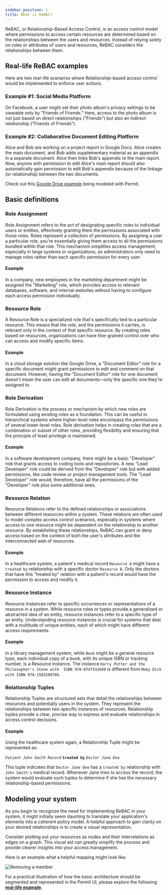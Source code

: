 ```yaml
---
sidebar_position: 1
title: What is ReBAC?
---
```


ReBAC, or Relationship-Based Access Control, is an access control model where permissions to access certain resources
are determined based on the relationships between the users and resources. Instead of relying solely on
roles or attributes of users and resources, ReBAC considers the relationships between them.

## Real-life ReBAC examples

Here are two real-life scenarios where Relationship-based access control would be implemented to enforce user actions.

### Example #1: Social Media Platform

On Facebook, a user might set their photo album's privacy settings to be viewable only by "Friends of Friends."
Here, access to the photo album is not just based on direct relationships ("Friends") but also an indirect relationship
("Friends of Friends").

### Example #2: Collaborative Document Editing Platform

Alice and Bob are working on a project report in Google Docs. Alice creates the main document, and Bob adds supplementary
material as an appendix in a separate document. Alice then links Bob's appendix to the main report. Now, anyone with
permission to edit Alice's main report should also automatically gain permission to edit Bob's appendix because of the
linkage (or relationship) between the two documents.

Check out this [Google Drive example](/modeling/google-drive) being modeled with Permit.

## Basic definitions

### Role Assignment

Role Assignment refers to the act of designating specific roles to individual users or entities, effectively granting them
the permissions associated with those roles. Roles represent a collection of permissions. By assigning a user a particular role,
you're essentially giving them access to all the permissions bundled within that role.
This mechanism simplifies access management, especially in large systems or organizations, as administrators only need to
manage roles rather than each specific permission for every user.

#### Example

In a company, new employees in the marketing department might be assigned the "Marketing" role, which provides access to
relevant databases, software, and internal websites without having to configure each access permission individually.

### Resource Role

A Resource Role is a specialized role that's specifically tied to a particular resource.
This means that the role, and the permissions it carries, is relevant only in the context of that specific resource.
By creating roles based on resources, organizations can have fine-grained control over who can access and modify specific items.

#### Example

In a cloud storage solution like Google Drive, a "Document Editor" role for a specific document might grant permissions to edit
and comment on that document. However, having the "Document Editor" role for one document doesn't mean the user can edit all
documents—only the specific one they're assigned to.

### Role Derivation

Role Derivation is the process or mechanism by which new roles are formulated using existing roles as a foundation.
This can be useful in hierarchical systems where higher-level roles encompass the permissions of several lower-level roles.
Role derivation helps in creating roles that are a combination or subset of other roles, providing flexibility and ensuring
that the principle of least privilege is maintained.

#### Example

In a software development company, there might be a basic "Developer" role that grants access to coding tools and
repositories. A new "Lead Developer" role could be derived from the "Developer" role but with added permissions, like code
review or project management tools. The "Lead Developer" role would, therefore, have all the permissions of the "Developer"
role plus some additional ones.

### Resource Relation

Resource Relations refer to the defined relationships or associations between different resources within a system. These
relations are often used to model complex access control scenarios, especially in systems where access to one resource might
be dependent on the relationship to another resource. By establishing these relationships, ReBAC can grant or deny access based
on the context of both the user's attributes and the interconnected web of resources.

#### Example

In a healthcare system, a patient's medical record `Resource A` might have a `treated by` relationship with a specific doctor
`Resource B`. Only the doctors that have this "treated by" relation with a patient's record would have the permission to
access and modify it.

### Resource Instance

Resource Instances refer to specific occurrences or representations of a resource in a system. While resource roles or types
provide a generalized or abstracted idea of an entity, resource instances refer to a specific type of an entity.
Understanding resource instances is crucial for systems that deal with a multitude of unique entities, each of which might
have different access requirements.

#### Example

In a library management system, while `Book` might be a general resource type, each individual copy of a book, with its
unique ISBN or tracking number, is a Resource Instance. The instance `Harry Potter and the Philosopher's Stone with 
ISBN 978-0747532699` is different from `Moby Dick with ISBN 978-1503280786`.

### Relationship Tuples

Relationship Tuples are structured sets that detail the relationships between resources and potentially users in the system.
They represent the relationships between two specific instances of resources. Relationship tuples provide a
clear, precise way to express and evaluate relationships in access control decisions.

#### Example

Using the healthcare system again, a Relationship Tuple might be represented as:

_`Patient John Smith Record`_ **`treated by`** _`Doctor Jane Doe`_

This tuple indicates that `Doctor Jane Doe` has a `treated by` relationship with `John Smith's` medical record.
Whenever Jane tries to access the record, the system would evaluate such tuples to determine if she has the necessary
relationship-based permissions.

## Modeling your system

As you begin to recognize the need for implementing ReBAC in your system, it might initially seem daunting to translate
your application's elements into a coherent policy model. A helpful approach to gain clarity on your desired
relationships is to create a visual representation.

Consider plotting out your resources as nodes and their interrelations as edges on a graph. This visual aid can greatly
simplify the process and provide clearer insights into your access management.

Here is an example what a helpful mapping might look like:

![Removing a member](/ui-videos/rebac/rebac-diagram-example.png)

For a practical illustration of how the basic architecture should be segmented and represented in the Permit UI, please explore the
following **[real-life example](/how-to/build-policies/rebac/building-rebac-policies)**.
